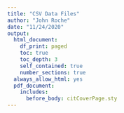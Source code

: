 ```yaml
---
title: "CSV Data Files"
author: "John Roche"
date: "11/24/2020"
output:
  html_document:
    df_print: paged
    toc: true
    toc_depth: 3
    self_contained: true
    number_sections: true
  always_allow_html: yes
  pdf_document:
    includes:
      before_body: citCoverPage.sty
---
```

